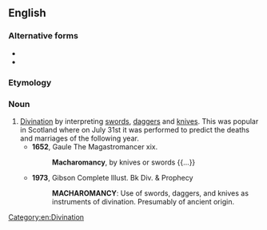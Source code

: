 ==English==

===Alternative forms===
* {{l|en|machæromancy}}
* {{l|en|machairomancy}}

===Etymology===
{{der|en|grc|||dagger}} {{suffix|en||mancy}}

===Noun===
{{en-noun|-}}

# [[divination|Divination]] by interpreting [[sword]]s, [[dagger]]s and [[knife|knives]]. This was popular in Scotland where on July 31st it was performed to predict the deaths and marriages of the following year.
#* '''1652''', Gaule The Magastromancer xix.
#*: '''Macharomancy''', by knives or swords {{...}}
#* '''1973''', Gibson Complete Illust. Bk Div. & Prophecy
#*: '''MACHAROMANCY''': Use of swords, daggers, and knives as instruments of divination. Presumably of ancient origin.

[[Category:en:Divination]]
